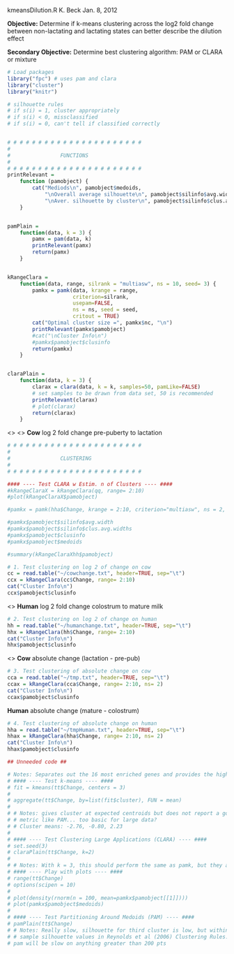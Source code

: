kmeansDilution.R
K. Beck
Jan. 8, 2012

**Objective:** Determine if k-means clustering across the log2 fold change between non-lactating and lactating states can better describe the dilution effect

**Secondary Objective:** Determine best clustering algorithm: PAM or CLARA or mixture

```r
# Load packages
library("fpc") # uses pam and clara
library("cluster")
library("knitr")
```

```r
# silhouette rules
# if s(i) = 1, cluster appropriately
# if s(i) < 0, missclassified
# if s(i) = 0, can't tell if classified correctly


# # # # # # # # # # # # # # # # # # # # # #
#
#                FUNCTIONS
#
# # # # # # # # # # # # # # # # # # # # # #
printRelevant =
    function (pamobject) {
        cat("Mediods\n", pamobject$medoids, 
            "\nOverall average silhouette\n", pamobject$silinfo$avg.width, 
            "\nAver. silhouette by cluster\n", pamobject$silinfo$clus.avg.widths)
    }


pamPlain = 
    function(data, k = 3) {
        pamx = pam(data, k)
        printRelevant(pamx)
        return(pamx)
    }


kRangeClara =
    function(data, range, silrank = "multiasw", ns = 10, seed= 3) {
        pamkx = pamk(data, krange = range, 
                     criterion=silrank, 
                     usepam=FALSE, 
                     ns = ns, seed = seed,
                     critout = TRUE)
        cat("Optimal cluster size =", pamkx$nc, "\n")
        printRelevant(pamkx$pamobject)
        #cat("\nCluster Info\n")
        #pamkx$pamobject$clusinfo
        return(pamkx)
    }


claraPlain =
    function(data, k = 3) {
        clarax = clara(data, k = k, samples=50, pamLike=FALSE)        
        # set samples to be drawn from data set, 50 is recommended        
        printRelevant(clarax)
        # plot(clarax)
        return(clarax)
    }
```

<\br>
<\br>
**Cow** log 2 fold change pre-puberty to lactation
```r
# # # # # # # # # # # # # # # # # # # # # #
#
#                CLUSTERING
#
# # # # # # # # # # # # # # # # # # # # # #

#### ---- Test CLARA w Estim. n of Clusters ---- ####
#kRangeClaraX = kRangeClara(qq, range= 2:10)
#plot(kRangeClaraX$pamobject)

#pamkx = pamk(hha$Change, krange = 2:10, criterion="multiasw", ns = 2, seed = 3, usepam=FALSE, critout = TRUE)

#pamkx$pamobject$silinfo$avg.width
#pamkx$pamobject$silinfo$clus.avg.widths
#pamkx$pamobject$clusinfo
#pamkx$pamobject$medoids

#summary(kRangeClaraXhh$pamobject)

# 1. Test clustering on log 2 of change on cow
cc = read.table("~/cowchange.txt", header=TRUE, sep="\t")
ccx = kRangeClara(cc$Change, range= 2:10)
cat("Cluster Info\n")
ccx$pamobject$clusinfo

```

<\br>
**Human** log 2 fold change colostrum to mature milk
```r
# 2. Test clustering on log 2 of change on human
hh = read.table("~/humanchange.txt", header=TRUE, sep="\t")
hhx = kRangeClara(hh$Change, range= 2:10)
cat("Cluster Info\n")
hhx$pamobject$clusinfo


```

<\br>
**Cow** absolute change (lactation - pre-pub)
```r
# 3. Test clustering of absolute change on cow
cca = read.table("~/tmp.txt", header=TRUE, sep="\t")
ccax = kRangeClara(cca$Change, range= 2:10, ns= 2)
cat("Cluster Info\n")
ccax$pamobject$clusinfo

```

**Human** absolute change (mature - colostrum)
```r
# 4. Test clustering of absolute change on human
hha = read.table("~/tmpHuman.txt", header=TRUE, sep="\t")
hhax = kRangeClara(hha$Change, range= 2:10, ns= 2)
cat("Cluster Info\n")
hhax$pamobject$clusinfo

```









```r
## Unneeded code ##

# Notes: Separates out the 16 most enriched genes and provides the highest silhouette
# #### ---- Test k-means ---- ####
# fit = kmeans(tt$Change, centers = 3)
# 
# aggregate(tt$Change, by=list(fit$cluster), FUN = mean)
# 
# # Notes: gives cluster at expected centroids but does not report a goodness
# # metric like PAM... too basic for large data?
# # Cluster means: -2.76, -0.80, 2.23
# 
# #### ---- Test Clustering Large Applications (CLARA) ---- ####
# set.seed(3)
# claraPlain(tt$Change, k=2)
# 
# # Notes: With k = 3, this should perform the same as pamk, but they aren't and I don't know why.
# #### ---- Play with plots ---- ####
# range(tt$Change)
# options(scipen = 10)
# 
# plot(density(rnorm(n = 100, mean=pamkx$pamobject[[1]])))
# plot(pamkx$pamobject$medoids)
# 
# #### ---- Test Partitioning Around Medoids (PAM) ---- ####
# pamPlain(tt$Change)
# # Notes: Really slow, silhouette for third cluster is low, but within range of 
# # sample silhouette values in Reynolds et al (2006) Clustering Rules.
# pam will be slow on anything greater than 200 pts
```